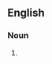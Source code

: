 ==English==

===Noun===
{{head|en|noun form|head=[[perching]] [[bird]]s}}

# {{plural of|en|perching bird}}